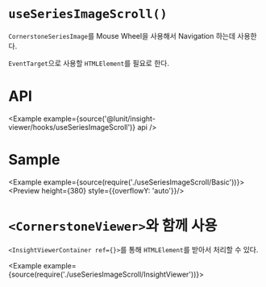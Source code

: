 
# `useSeriesImageScroll()`

`CornerstoneSeriesImage`를 Mouse Wheel을 사용해서 Navigation 하는데 사용한다.

`EventTarget`으로 사용할 `HTMLElement`를 필요로 한다.

# API

<Example example={source('@lunit/insight-viewer/hooks/useSeriesImageScroll')} api />

# Sample

<Example example={source(require('./useSeriesImageScroll/Basic'))}>
  <Preview height={380} style={{overflowY: 'auto'}}/>
</Example>

# `<CornerstoneViewer>`와 함께 사용

`<InsightViewerContainer ref={}>`를 통해 `HTMLElement`를 받아서 처리할 수 있다.

<Example example={source(require('./useSeriesImageScroll/InsightViewer'))}>
  <Preview height={520}/>
</Example>